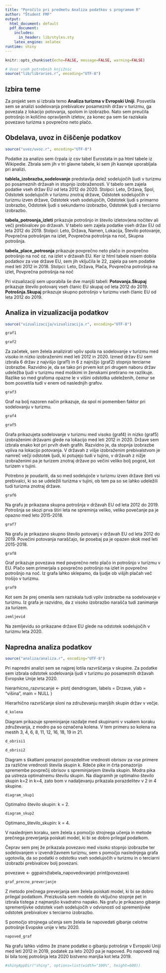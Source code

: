 ```yaml
---
title: "Poročilo pri predmetu Analiza podatkov s programom R"
author: "Študent FMF"
output:
  html_document: default
  pdf_document:
    includes:
      in_header: lib/styles.sty
    latex_engine: xelatex
runtime: shiny
---
```


```r
knitr::opts_chunk$set(echo=FALSE, message=FALSE, warning=FALSE)

# Uvoz vseh potrebnih knjižnic
source("lib/libraries.r", encoding="UTF-8")
```

## Izbira teme

Za projekt sem si izbrala temo **Analiza turizma v Evropski Uniji**. Posvetila sem se analizi sodelovanja prebivalcev posameznih držav v turizmu, ga povezala z lokacijo potovanja, spolom in izobrazbo. Nato sem preučila potrošnjo in količino opravljenih izletov, za konec pa sem še
raziskala povezavo turizma s povprečno neto plačo. 

## Obdelava, uvoz in čiščenje podatkov

```r
source("uvoz/uvoz.r", encoding="UTF-8")
```
Podatke za analizo sem črpala iz csv tabel Eurostata in pa html tabele iz Wikipedie. Zbrala sem jih v tri glavne tabele, ki sem jih kasneje uporabljala pri analizi. 

**tablela_izobrazba_sodelovanje** predstavlja delež sodelujočih ljudi v turizmu po posameznih državah in stopnjo izobraženosti. V tabelo sem zajela podatke vseh držav EU od leta 2012 do 2020.
Stolpci: Leto, Država, Spol, Odstotek sodelujočih v turizmu znotraj države, Odstotek sodelujočih v turizmu izven države, Odstotek vseh sodelujočih, Odstotek ljudi s primarno izobrazbo, Odstotek ljudi s sekundarno izobrazbo, Odstotek ljudi s terciarno izobrazbo.

**tabela_potrosnja_izleti** prikazuje potrošnjo in število izletov(ena nočitev ali več) prebivalcev po državah. V tabelo sem zajela podatke vseh držav EU od leta 2012 do 2019.
Stolpci: Leto, Država, Namen, Lokacija, Število potovanje, Povprečna potrošnjan na izlet, Povprečna potrošnja na noč, Skupna potrošnja.

**tabela_place_potrosnja** prikazuje povprečno neto plačo in povprečno potrošnjo na noč oz. na izlet v državah EU. Ker iz html tabele nisem dobila podatkov za vse države EU, sem jih vključila le 22, zajela pa sem podatke med leti 2012 in 2018.
Stolpci: Leto, Država, Plača, Povprečna potrošnja na izlet, Povprečna potrošnja na noč

Pri vizualizaciji sem uporabila še dve manjši tabeli:
**Potovanja.Skupaj** prikazuje število potovanj vseh članic EU skupaj od leta 2012 do 2019.
**Potrošnja.Skupaj** prikazuje skupno potrošnjo v turizmu vseh članic EU od leta 2012 do 2019.

## Analiza in vizualizacija podatkov

```r
source("vizualizacija/vizualizacija.r", encoding="UTF-8")
```

```r
graf1
```

```r
graf2
```
Za začetek, sem želela analizirati vpliv spola na sodelovanje v turizmu med visoko in nizko izobraženimi med leti 2012 in 2020. Izmed držav EU sem izbrala 6 držav z najvišjo (graf1) in 6 z najnižjo (graf2) stopnjo terciarne izobrazbe. Razvidno je, da se tako pri prvem kot pri drugem naboru držav udeležba ljudi v turizmu med moškimi in ženskami pretirano ne razlikuje. Razlike so med grafoma opazne le v višini odstotka udeleženih, čemur se bom posvetila tudi v enem od naslednjih grafov.

```r
graf3
```
Graf na bolj nazoren način prikazuje, da spol ni pomemben faktor pri sodelovanju v turizmu.





```r
graf4
```


```r
graf5
```

Grafa prikazujeta sodelovanje v turizmu med visoko (graf4) in nizko (graf5) izobraženimi državami glede na lokacijo med leti 2012 in 2020. Države sem izbrala enako kot pri prvih dveh grafih. Razvidno je, da stopnja izobrazbe vpliva na lokacijo potovanja. V državah z višje izobraženim prebivalstvom je namreč večji odstotek ljudi, ki potujejo tudi v tujino, v državah z nižje izobraženimi pa je turizem znotraj države po večini veliko bolj pogost, kot turizem v tujini.

Potrebno je poudariti, da so med sodelujoče v turizmu izven države šteti vsi prebivalci, ki so se udeležili turizma v tujini, ob tem pa so se lahko udeležili tudi turizma znotraj države.




```r
graf6
```
Na grafu je prikazana skupna potrošnja v državah EU od leta 2012 do 2019. Potrošnja se skozi prva štiri leta ne spreminja veliko, veliko povečanje pa je opazno med leto 2015-2018.

```r
graf7
```
Na grafu je prikazano skupno število potovanj v državah EU od leta 2012 do 2019. Povečini potovanja naraščajo, še posebaj pa je opazen skok med leti 2015-2018.




```r
graf8
```
Graf prikazuje povezava med povprečno neto plačo in potrošnjo v turizmu v EU. Plačo sem primerjala s povprečno potrošnjo na izlet in povprečno potrošnjo na noč. Iz grafa lahko sklepamo, da ljudje ob višjih plačah več trošijo v turizmu.

 
```r
graf9
```
Kot sem že prej omenila sem raziskala tudi vpliv izobrazbe na sodelovanje v turizmu. Iz grafa je razvidno, da z visoko izobrazbo narašča tudi zanimanje za turizem.


```r
zemljevid
```
Na zemljevidu so prikazane države EU glede na odstotek sodelujočih v turizmu leta 2020.

## Napredna analiza podatkov

```r
source("analiza/analiza.r", encoding="UTF-8")
```
Pri napredni analizi sem se najprej lotila razvrščanja v skupine. Za podatke sem izbrala odstotek sodelovanja ljudi v turizmu po posameznih državah Evropske Unije leta 2020.


hierarhicno_razvrscanje <- plot(
  dendrogram,
  labels = Drzave,
  ylab = "višina",
  main = NULL
)

Hierarhično razvrščanje sloni na združevanju manjših skupin držav v večje.


```r
d_kolena
```
Diagram prikazuje spreminjanje razdalje med skupinami v vsakem koraku združevanja, z modro pa so označena kolena. V tem primeru so kolena na mestih 3, 4, 6, 8, 11, 12, 16, 18, 19 in 21.



```r
d_obrisi1
```

```r
d_obrisi2
```


Diagram s škatlami ponazori porazdelitve vrednosti obrisov za vse primere za različne vrednosti števila skupin k. Rdeče pike in črta ponazorijo spremembe povprečij obrisov s spreminjanjem števila skupin. Modra pika pa ustreza optimalnemu številu skupin. Na diagramih je optimalno število skupin k=2 in k=4, zato bom v nadaljevanju prikazala porazdelitev v 2 in 4 skupine.


```r
diagram_skup1
```
Optimalno število skupin: k = 2.



```r
diagram_skup2
```
Optimano_število_skupin: k = 4.



V naslednjem koraku, sem želela s pomočjo strojnega učenja in metode prečnega preverjanja poiskati model, ki bi se dobro prilegal podatkom.

Čeprav sem prej že prikazala povezavo med visoko stopnjo izobrazbe ter sodelovanjem v izvendržavnem turizmu, sem s pomočjo naslednjega grafa ugotovila, da so podatki o odstotku vseh sodelujočih v turizmu in o terciarni izobrazbi prebivalcev bolj povezani.

povezave <- ggpairs(tabela_napovedovanje)
print(povezave)



```r
graf_precno_preverjanje
```
Z metodo prečnega preverjanja sem želela poiskati model, ki bi se dobro prilegal podatkom. Preizkusila sem modele do vključno stopnje pet in izbrala tistega z najmanjšo kvadratno napako. Na grafu je prikazano gibanje spremenljivke odstotek vseh sodelujočih v odvisnosti od spremenljivke odstotek prebivalcev s terciarno izobrazbo. 



S pomočjo strojnega učenja sem želela še napovedati gibanje celotne potrošnje Evopske unije v letu 2020.

```r
napoved_graf
```
Na grafu lahko vidimo že znane podatke o gibanju potrošnje v Evropski Uniji med leti 2012 in 2019, podatek za leto 2020 pa je napoved. Po napovedi naj bi bila torej potrošnja leta 2020 bistveno manjša kot leta 2019.



```r
#shinyAppDir("shiny", options=list(width="100%", height=600))
```

